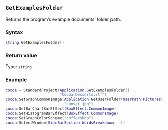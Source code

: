 ::: {.minipage data-latex="{\textwidth}"}
## `GetExamplesFolder`

Returns the program's example documents' folder path\index{file paths!examples folder}.

### Syntax {-}

``` .lua
string GetExamplesFolder()
```

### Return value {-}

Type: `string`

### Example\index{examples!getting file paths} {-}

``` .lua
cocoa = StandardProject(Application.GetExamplesFolder() ..
                        "Cocoa Desserts.rtf")
cocoa:SetGraphCommonImage(Application.GetUserFolder(UserPath.Pictures) ..
                          "sunset.jpg")
cocoa:SetBarChartBarEffect(BoxEffect.CommonImage)
cocoa:SetHistogramBarEffect(BoxEffect.CommonImage)
cocoa:SetGraphColorScheme("coffeeshop")
cocoa:SelectWindow(SideBarSection.WordsBreakdown, -1)
```
:::
